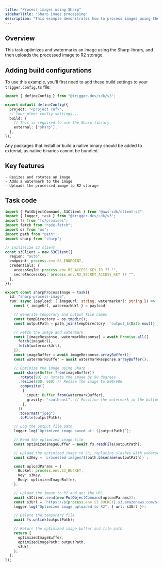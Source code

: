 ```yaml
---
title: "Process images using Sharp"
sidebarTitle: "Sharp image processing"
description: "This example demonstrates how to process images using the Sharp library with Trigger.dev."
---
```


## Overview

This task optimizes and watermarks an image using the Sharp library, and then uploads the processed image to R2 storage.

## Adding build configurations

To use this example, you'll first need to add these build settings to your `trigger.config.ts` file:

```ts trigger.config.ts
import { defineConfig } from "@trigger.dev/sdk/v3";

export default defineConfig({
  project: "<project ref>",
  // Your other config settings...
  build: {
    // This is required to use the Sharp library
    external: ["sharp"],
  },
});
```

<Note>
  Any packages that install or build a native binary should be added to external, as native binaries
  cannot be bundled.
</Note>

## Key features

    - Resizes and rotates an image
    - Adds a watermark to the image
    - Uploads the processed image to R2 storage

## Task code

```ts trigger/sharp-image-processing.ts
import { PutObjectCommand, S3Client } from "@aws-sdk/client-s3";
import { logger, task } from "@trigger.dev/sdk/v3";
import fs from "fs/promises";
import fetch from "node-fetch";
import os from "os";
import path from "path";
import sharp from "sharp";

// Initialize S3 client
const s3Client = new S3Client({
  region: "auto",
  endpoint: process.env.S3_ENDPOINT,
  credentials: {
    accessKeyId: process.env.R2_ACCESS_KEY_ID ?? "",
    secretAccessKey: process.env.R2_SECRET_ACCESS_KEY ?? "",
  },
});

export const sharpProcessImage = task({
  id: "sharp-process-image",
  run: async (payload: { imageUrl: string; watermarkUrl: string }) => {
    const { imageUrl, watermarkUrl } = payload;

    // Generate temporary and output file names
    const tempDirectory = os.tmpdir();
    const outputPath = path.join(tempDirectory, `output_${Date.now()}.jpg`);

    // Fetch the image and watermark
    const [imageResponse, watermarkResponse] = await Promise.all([
      fetch(imageUrl),
      fetch(watermarkUrl),
    ]);
    const imageBuffer = await imageResponse.arrayBuffer();
    const watermarkBuffer = await watermarkResponse.arrayBuffer();

    // Optimize the image using Sharp
    await sharp(Buffer.from(imageBuffer))
      .rotate(90) // Rotate the image by 90 degrees
      .resize(800, 600) // Resize the image to 800x600
      .composite([
        {
          input: Buffer.from(watermarkBuffer),
          gravity: "southeast", // Position the watermark in the bottom-right corner
        },
      ])
      .toFormat("jpeg")
      .toFile(outputPath);

    // Log the output file path
    logger.log(`Optimized image saved at: ${outputPath}`);

    // Read the optimized image file
    const optimizedImageBuffer = await fs.readFile(outputPath);

    // Upload the optimized image to S3, replacing slashes with underscores
    const s3Key = `processed-images/${path.basename(outputPath)}`;

    const uploadParams = {
      Bucket: process.env.S3_BUCKET,
      Key: s3Key,
      Body: optimizedImageBuffer,
    };

    // Upload the image to R2 and get the URL
    await s3Client.send(new PutObjectCommand(uploadParams));
    const s3Url = `https://${process.env.S3_BUCKET}.s3.amazonaws.com/${s3Key}`;
    logger.log("Optimized image uploaded to R2", { url: s3Url });

    // Delete the temporary file
    await fs.unlink(outputPath);

    // Return the optimized image buffer and file path
    return {
      optimizedImageBuffer,
      optimizedImagePath: outputPath,
      s3Url,
    };
  },
});
```
